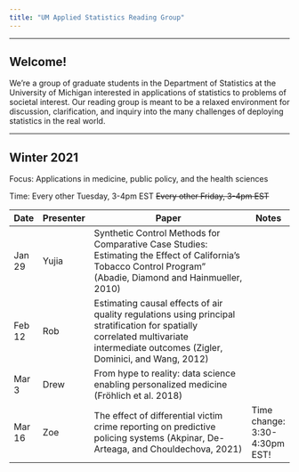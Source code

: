 ```yaml
---
title: "UM Applied Statistics Reading Group"
---
```


---

## Welcome!

We're a group of graduate students in the Department of Statistics at the University of Michigan interested in applications of statistics to problems of societal interest. Our reading group is meant to be a relaxed environment for discussion, clarification, and inquiry into the many challenges of deploying statistics in the real world.

___

## Winter 2021

Focus: Applications in medicine, public policy, and the health sciences

Time: Every other Tuesday, 3-4pm EST  ~~Every other Friday, 3-4pm EST~~

Date |Presenter | Paper                                   | Notes
-------|----------|-----------------------------------------|---------
Jan 29 | Yujia               | Synthetic Control Methods for Comparative Case Studies: Estimating the Effect of California’s Tobacco Control Program” (Abadie, Diamond and Hainmueller, 2010)
Feb 12 | Rob                 | Estimating causal effects of air quality regulations using principal stratification for spatially correlated multivariate intermediate outcomes (Zigler, Dominici, and Wang, 2012) | 
Mar 3 | Drew | From hype to reality: data science enabling personalized medicine (Fröhlich et al. 2018) | 
Mar 16 | Zoe | The effect of differential victim crime reporting on predictive policing systems (Akpinar, De-Arteaga, and Chouldechova, 2021) | Time change: 3:30-4:30pm EST!

